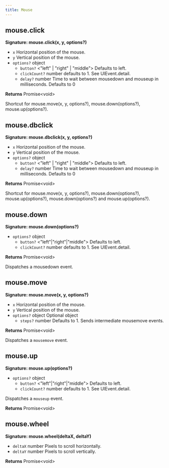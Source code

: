 ```yaml
---
title: Mouse
---
```


## mouse.click

**Signature: mouse.click(x, y, options?)**

- `x` <type>Horizontal position of the mouse.</type>
- `y` <type>Vertical position of the mouse.</type>
- `options?` <type>object</type>
  - `button?` &lt;"left" | "right" | "middle"&gt; Defaults to left.
  - `clickCount?` <type>number</type> defaults to 1. See UIEvent.detail.
  - `delay?` <type>number</type> Time to wait between mousedown and mouseup in milliseconds. Defaults to 0

**Returns** <type>Promise&lt;void&gt;</type>

Shortcut for mouse.move(x, y, options?), mouse.down(options?), mouse.up(options?).

## mouse.dbclick
**Signature: mouse.dbclick(x, y, options?)**

- `x` <type>Horizontal position of the mouse.</type>
- `y` <type>Vertical position of the mouse.</type>
- `options?` <type>object</type>
  - `button?` &lt;"left" | "right" | "middle"&gt; Defaults to left.
  - `delay?` <type>number</type> Time to wait between mousedown and mouseup in milliseconds. Defaults to 0

**Returns** <type>Promise&lt;void&gt;</type>

Shortcut for mouse.move(x, y, options?), mouse.down(options?), mouse.up(options?), mouse.down(options?) and mouse.up(options?).

## mouse.down
**Signature: mouse.down(options?)**

- `options?` <type>object</type>
  - `button?` &lt;"left"|"right"|"middle"&gt; Defaults to left.
  - `clickCount?` <type>number</type> defaults to 1. See UIEvent.detail.

**Returns** <type>Promise&lt;void&gt;</type>

Dispatches a mousedown event.

## mouse.move

**Signature: mouse.move(x, y, options?)**

- `x` <type>Horizontal position of the mouse.</type>
- `y` <type>Vertical position of the mouse.</type>
- `options?` <type>object</type> Optional object
  - `steps?` <type>number</type>  Defaults to 1. Sends intermediate mousemove events.

**Returns** <type>Promise&lt;void&gt;</type>

Dispatches a `mousemove` event.

## mouse.up

**Signature: mouse.up(options?)**

- `options?` <type>object</type>
  - `button?` &lt;"left"|"right"|"middle"&gt; Defaults to left.
  - `clickCount?` <type>number</type> defaults to 1. See UIEvent.detail.

Dispatches a `mouseup` event.

**Returns** <type>Promise&lt;void&gt;</type>

## mouse.wheel

**Signature: mouse.wheel(deltaX, deltaY)**

- `deltaX` <type>number</type> Pixels to scroll horizontally.
- `deltaY` <type>number</type> Pixels to scroll vertically.

**Returns** <type>Promise&lt;void&gt;</type>
